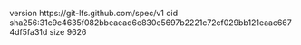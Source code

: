version https://git-lfs.github.com/spec/v1
oid sha256:31c9c4635f082bbeaead6e830e5697b2221c72cf029bb121eaac6674df5fa31d
size 9626
